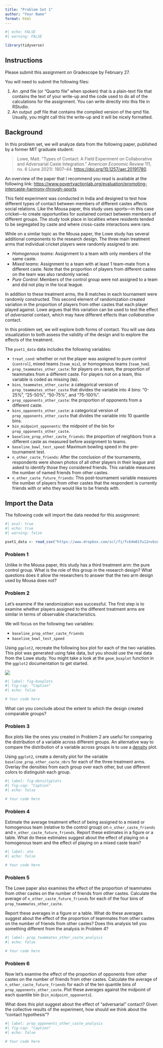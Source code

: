 ```yaml
---
title: "Problem Set 1"
author: "Your Name"
format: html
---
```


```r
#| echo: FALSE
#| warning: FALSE

library(tidyverse)

```

## Instructions

Please submit this assignment on Gradescope by February 27.

You will need to submit the following files:

1.  An .qmd file (or “Quarto file” when spoken) that is a plain-text file that contains the text of your write-up and the code used to do all of the calculations for the assignment. You can write directly into this file in RStudio.
2.  An output .pdf file that contains the compiled version of the qmd file. Usually, you might call this the write-up and it will be nicely formatted.

## Background

In this problem set, we will analyze data from the following paper, published by a former MIT graduate student:

> Lowe, Matt. “Types of Contact: A Field Experiment on Collaborative and Adversarial Caste Integration.” *American Economic Review* 111, no. 6 (June 2021): 1807–44. <https://doi.org/10.1257/aer.20191780>.

An overview of the paper that I recommend you read is available at the following link: <https://www.povertyactionlab.org/evaluation/promoting-intercaste-harmony-through-sports>

This field experiment was conducted in India and designed to test how different types of contact between members of different castes affects social relations. Like the Mousa paper, this study uses sports---in this case cricket---to create opportunities for sustained contact between members of different groups. The study took place in localities where residents tended to be segregated by caste and where cross-caste interactions were rare.

While on a similar topic as the Mousa paper, the Lowe study has several additional components to the research design. The three main treatment arms that individual cricket players were randomly assigned to are:

-   *Homogenous teams*: Assignment to a team with only members of the same caste.
-   *Mixed teams*: Assignment to a team with at least 1 team-mate from a different caste. Note that the proportion of players from different castes on the team was also randomly varied.
-   *Pure Control*: Members of the control group were not assigned to a team and did not play in the local league.

In addition to these treatment arms, the 8 matches in each tournament were randomly constructed. This second element of randomization created variation in the proportion of players from other castes that each player played against. Lowe argues that this variation can be used to test the effect of *adversarial* contact, which may have different effects than *collaborative* contact.

In this problem set, we will explore both forms of contact. You will use data visualization to both assess the validity of the design and to explore the effects of the treatment.

The `pset1_data` data includes the following variables:

-   `treat_cond`: whether or not the player was assigned to pure control (`control`), mixed teams (`team_mix`), or homogenous teams (`team_hom`).
-   `prop_teammates_other_caste`: for players on a team, the proportion of teammates from a different caste. For players not on a team, this variable is coded as missing (`NA`).
-   `bins_teammates_other_caste`: a categorical version of `prop_teammates_other_caste` that divides the variable into 4 bins: "0-25%", "25-50%", "50-75%", and "75-100%".
-   `prop_opponents_other_caste`: the proportion of opponents from a different caste.
-   `bins_opponents_other_caste`: a categorical version of `prop_opponents_other_caste` that divides the variable into 10 quantile bins.
-   `bin_midpoint_opponents`: the midpoint of the bin for `prop_opponents_other_caste`.
-   `baseline_prop_other_caste_friends`: the proportion of neighbors from a different caste as measured before assignment to teams.
-   `baseline_bowl_test_speed`: Maximum bowling speed in the pre-tournament test.
-   `n_other_caste_friends`: After the conclusion of the tournaments, respondents were shown photos of all other players in their league and asked to identify those they considered friends. This variable measures the number of named friends from other castes.
-   `n_other_caste_future_friends`: This post-tournament variable measures the number of players from other castes that the respondent is currently friends with or who they would like to be friends with.

## Import the Data

The following code will import the data needed for this assignment:

```r
#| eval: true
#| echo: true
#| warning: false

pset1_data <- read_csv("https://www.dropbox.com/scl/fi/fc64m81fu12nvbzd1x6h4/pset1_data.csv?rlkey=vy6hy3gh1sqc0j6byfmxx0kny&dl=1")
```


### Problem 1

Unlike in the Mousa paper, this study has a third treatment arm: the pure control group. What is the role of this group in the research design? What questions does it allow the researchers to answer that the two arm design used by Mousa does not?

### Problem 2

Let's examine if the randomization was successful. The first step is to examine whether players assigned to the different treatment arms are similar in terms of observable characteristics.

We will focus on the following two variables:

-   `baseline_prop_other_caste_friends`
-   `baseline_bowl_test_speed`

Using `ggplot2`, recreate the following box plot for each of the two variables. This plot was generated using fake data, but you should use the real data from the Lowe study. You might take a look at the `geom_boxplot` function in the `ggplot2` documentation to get started.

![](images/fake_covar_boxplot.png)

```r
#| label: fig-boxplots
#| fig-cap: "Caption"
#| echo: false

# Your code here

```

What can you conclude about the extent to which the design created comparable groups?

### Problem 3

Box plots like the ones you created in Problem 2 are useful for comparing the distribution of a variable across different groups. An alternative way to compare the distribution of a variable across groups is to use a [density](https://en.wikipedia.org/wiki/Density_estimation) plot.

Using `ggplot2`, create a density plot for the variable `baseline_prop_other_caste_nbrs` for each of the three treatment arms. Overlay the densities from each group over each other, but use different colors to distinguish each group.

```r
#| label: fig-densityplots
#| fig-cap: "Caption"
#| echo: false

# Your code here

```

### Problem 4

Estimate the average treatment effect of being assigned to a mixed or homogenous team (relative to the control group) on `n_other_caste_friends` and `n_other_caste_future_friends`. Report these estimates in a figure or a table. What do these estimates suggest about the effect of playing on a homogenous team and the effect of playing on a mixed caste team?

```r
#| label: ate
#| echo: false

# Your code here

```

### Problem 5

The Lowe paper also examines the effect of the proportion of teammates from other castes on the number of friends from other castes. Calculate the average of `n_other_caste_future_friends` for each of the four bins of `prop_teammates_other_caste`.

Report these averages in a figure or a table. What do these averages suggest about the effect of the proportion of teammates from other castes on the number of friends from other castes? Does this analysis tell you something different from the analysis in Problem 4?

```r
#| label: prop_teammates_other_caste_analysis
#| echo: false

# Your code here

```

### Problem 6

Now let's examine the effect of the proportion of opponents from other castes on the number of friends from other castes. Calculate the average of `n_other_caste_future_friends` for each of the ten quantile bins of `prop_opponents_other_caste`. Plot these averages against the midpoint of each quantile bin (`bin_midpoint_opponents`).

What does this plot suggest about the effect of "adversarial" contact? Given the collective results of the experiment, how should we think about the "contact hypothesis"?

```r
#| label: prop_opponents_other_caste_analysis
#| fig-cap: "Caption"
#| echo: false

# Your code here



```
